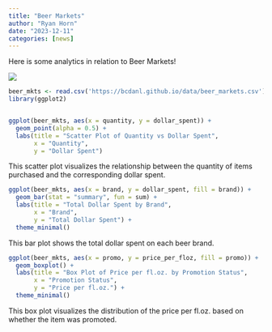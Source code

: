 ```yaml
---
title: "Beer Markets"
author: "Ryan Horn"
date: "2023-12-11"
categories: [news]
---
```


Here is some analytics in relation to Beer Markets!

![](Beer image .jpeg)
```r
beer_mkts <- read.csv('https://bcdanl.github.io/data/beer_markets.csv')
library(ggplot2)


ggplot(beer_mkts, aes(x = quantity, y = dollar_spent)) +
  geom_point(alpha = 0.5) +
  labs(title = "Scatter Plot of Quantity vs Dollar Spent",
       x = "Quantity",
       y = "Dollar Spent")

```
This scatter plot visualizes the relationship between the quantity of items purchased and the corresponding dollar spent.

```r

ggplot(beer_mkts, aes(x = brand, y = dollar_spent, fill = brand)) +
  geom_bar(stat = "summary", fun = sum) +
  labs(title = "Total Dollar Spent by Brand",
       x = "Brand",
       y = "Total Dollar Spent") +
  theme_minimal()

```
This bar plot shows the total dollar spent on each beer brand.

```r
ggplot(beer_mkts, aes(x = promo, y = price_per_floz, fill = promo)) +
  geom_boxplot() +
  labs(title = "Box Plot of Price per fl.oz. by Promotion Status",
       x = "Promotion Status",
       y = "Price per fl.oz.") +
  theme_minimal()

```

This box plot visualizes the distribution of the price per fl.oz. based on whether the item was promoted.

